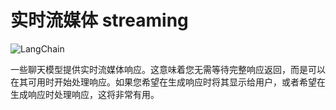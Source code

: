 # 实时流媒体 streaming
![LangChain](https://pica.zhimg.com/50/v2-56e8bbb52aa271012541c1fe1ceb11a2_r.gif 'LangChain中文网')


一些聊天模型提供实时流媒体响应。这意味着您无需等待完整响应返回，而是可以在其可用时开始处理响应。如果您希望在生成响应时将其显示给用户，或者希望在生成响应时处理响应，这将非常有用。


<StreamingChatModel/>
